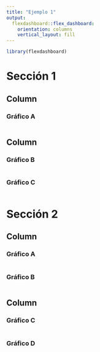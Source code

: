 ```yaml
---
title: "Ejemplo 1"
output: 
  flexdashboard::flex_dashboard:
    orientation: columns
    vertical_layout: fill
---
```


```r
library(flexdashboard)
```

# Sección 1

Column {data-width=500}
-----------------------------------------------------------------------

### Gráfico A

```r

```

Column {data-width=500}
-----------------------------------------------------------------------

### Gráfico B

```r

```

### Gráfico C

```r

```


# Sección 2

Column {data-width=500}
-----------------------------------------------------------------------

### Gráfico A

```r

```

### Gráfico B

```r

```


Column {data-width=500}
-----------------------------------------------------------------------

### Gráfico C

```r

```

### Gráfico D

```r

```
